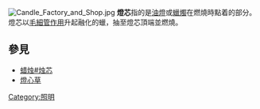 {{not|白熾燈#燈芯}}
[[File:Candle_Factory_and_Shop.jpg|thumb]]
'''燈芯'''指的是[[油燈|油燈]]或[[蠟燭|蠟燭]]在燃燒時點着的部分。燈芯以[[毛細管作用|毛細管作用]]升起融化的蠟，抽至燈芯頂端並燃燒。

==參見==
*[[蜡烛#烛芯|蜡烛#烛芯]]
*[[燈心草|燈心草]]

[[Category:照明|Category:照明]]